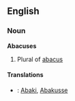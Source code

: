 == English ==

=== Noun ===

'''Abacuses'''

# Plural of [[abacus]]

==== Translations ====

* {{de}}: [[Abaki]], [[Abakusse]]